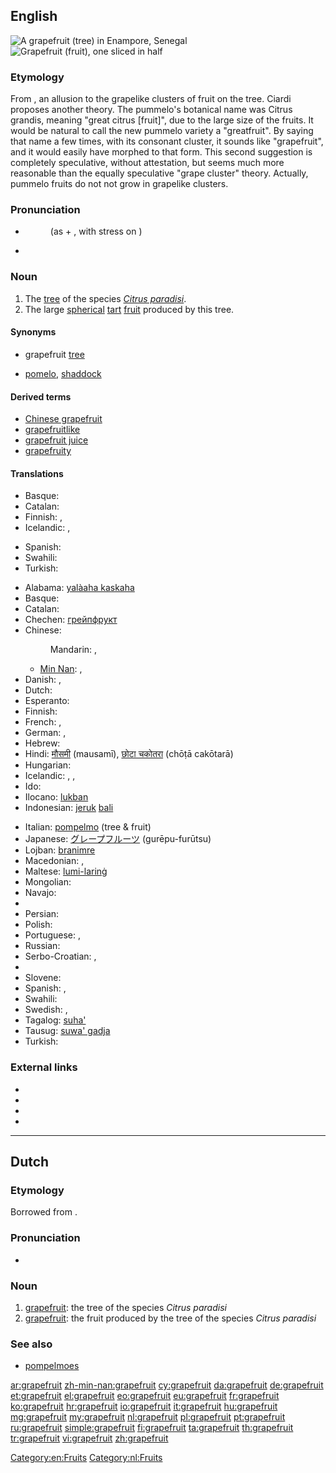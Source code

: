 {{also|Grapefruit}}
==English==

[[File:EnamporGrapefruit1.JPG|thumb|A grapefruit (tree) in Enampore, Senegal]]
[[File:Pomelos - Grapefruits.jpg|thumb|Grapefruit (fruit), one sliced in half]]

===Etymology===
From {{compound|grape|fruit}}, an allusion to the grapelike clusters of fruit on the tree. Ciardi proposes another theory. The pummelo's botanical name was Citrus grandis, meaning "great citrus [fruit]", due to the large size of the fruits. It would be natural to call the new pummelo variety a "greatfruit". By saying that name a few times, with its consonant cluster, it sounds like "grapefruit", and it would easily have morphed to that form. This second suggestion is completely speculative, without attestation, but seems much more reasonable than the equally speculative "grape cluster" theory. Actually, pummelo fruits do not not grow in grapelike clusters.

===Pronunciation===
* {{a|US}} {{IPA|/ˈɡɹeɪp.fɹuːt/}}
*: (as {{term||grape}} + {{term||fruit}}, with stress on {{term||grape}})
* {{audio|en-us-grapefruit.ogg|Audio (US)}}

===Noun===
{{en-noun|pl2=grapefruit}}

# The [[tree]] of the species ''[[Citrus paradisi]]''.
# The large [[spherical]] [[tart]] [[fruit]] produced by this tree.

====Synonyms====
* {{sense|tree}} grapefruit [[tree]]
* {{sense|fruit}} [[pomelo]], [[shaddock]]

====Derived terms====
* [[Chinese grapefruit]]
* [[grapefruitlike]]
* [[grapefruit juice]]
* [[grapefruity]]

====Translations====
{{trans-top|tree}}
* Basque: {{t-|eu|arabisagar arbola}}
* Catalan: {{t-|ca|aranger|m}}
* Finnish: {{t-|fi|greippipuu}}, {{t+|fi|greippi}}
* Icelandic: {{t-|is|greipaldin|n}}, {{t-|is|greipaldintré|n}}
{{trans-mid}}
* Spanish: {{t-|es|árbol de toronja}}
* Swahili: {{t-|sw|mbalungi}}
* Turkish: {{t+|tr|greyfurt}}
{{trans-bottom}}
{{trans-top|a large, round tart fruit}}
* Alabama: [[yalàaha kaskaha]]
* Basque: {{t+|eu|arabisagar}}
* Catalan: {{t-|ca|aranja|f}}
* Chechen: [[грейпфрукт]]
* Chinese:
*: Mandarin: {{t-|cmn|柚子|tr=yòuzi|sc=Hani}}, {{t-|cmn|葡萄柚|tr=pútáoyòu|sc=Hani}}
** [[Min Nan]]: {{t-|nan|柚仔樹|tr=iū-á-chhiu|sc=Hans}}, {{t-|nan|葡萄柚|tr=phû-tô-iū|sc=Hans}}
* Danish: {{t-|da|grapefrugt}}, {{t+|da|grape}}
* Dutch: {{t+|nl|grapefruit|m}}
* Esperanto: {{t+|eo|grapfrukto}}
* Finnish: {{t+|fi|greippi}}
* French: {{t+|fr|pamplemousse|m}}, {{t+|fr|pomélo|m}}
* German: {{t+|de|Grapefruit|f}}, {{t+|de|Pampelmuse|f}}
* Hebrew: {{t+|he|אשכולית|f|alt=אֶשְׁכּוֹלִית|tr=eshkolít}}
* Hindi: [[मौसमी]] (mausamī), [[छोटा चकोतरा]] (chōṭā cakōtarā)
* Hungarian: {{t+|hu|grépfrút}}
* Icelandic: {{t-|is|greipaldin|n}}, {{t-|is|greip|f}}, {{t-|is|tröllaldin|n}}
* Ido: {{t+|io|pompelmuso}}
* Ilocano: [[lukban]]
* Indonesian: [[jeruk]] [[bali]]
{{trans-mid}}
* Italian: [[pompelmo]] {{m}} (tree & fruit)
* Japanese: [[グレープフルーツ]] (gurēpu-furūtsu)
* Lojban: [[branimre]]
* Macedonian: {{t-|mk|грејпфрут|m|tr=gréjpfrut}},  {{t-|mk|цитрон|m|tr=citrón}}
* Maltese: [[lumi-larinġ]]
* Mongolian: {{t|mn|бэрсүүт жүрж |sc=Cyrl}}
* Navajo: {{tø|nv|chʼil łitsxooí ntsxaaígíí}}
* {{trreq|ps}}
* Persian: {{t-|fa|گریپ فروت|sc=fa-Arab}}
* Polish: {{t+|pl|grejpfrut|m}}
* Portuguese: {{t+|pt|toranja|f}}, {{t+|pt|toronja|f}}
* Russian: {{t+|ru|грейпфрут|m|tr=gr'ejpfrút}}
* Serbo-Croatian: {{t-|sh|grejpfrut|m|alt=grèjpfrut}}, {{t-|sh|limunika|f|alt=limùnika}}
* {{trreq|sd}}
* Slovene: {{t+|sl|grenivka|f}}
* Spanish: {{t-|es|toronja|f}}, {{t+|es|pomelo|m}}
* Swahili: {{t-|sw|balungi}}
* Swedish: {{t+|sv|grape|c}}, {{t+|sv|grapefrukt|c}}
* Tagalog: [[suha']]
* Tausug: [[suwa' gadja]]
* Turkish: {{t+|tr|greyfurt}}
{{trans-bottom}}

===External links===
* {{projectlink|pedia}}
* {{projectlink|species|Citrus paradisi}}
* {{projectlink|commons|Category:Citrus paradisi}}
* {{projectlink|commons|Category:Grapefruits}}

[[Category:en:Fruits]]

----

==Dutch==
{{wikipedia|lang=nl}}

===Etymology===
Borrowed from {{etyl|en|nl}}.

===Pronunciation===
* {{audio|Nl-grapefruit.ogg|Audio}}

===Noun===
{{nl-noun|m|grapefruits}}

# [[#English|grapefruit]]: the tree of the species ''Citrus paradisi''
# [[#English|grapefruit]]: the fruit produced by the tree of the species ''Citrus paradisi''

===See also===
* [[pompelmoes]]

[[Category:nl:Fruits]]

[[ar:grapefruit]]
[[zh-min-nan:grapefruit]]
[[cy:grapefruit]]
[[da:grapefruit]]
[[de:grapefruit]]
[[et:grapefruit]]
[[el:grapefruit]]
[[eo:grapefruit]]
[[eu:grapefruit]]
[[fr:grapefruit]]
[[ko:grapefruit]]
[[hr:grapefruit]]
[[io:grapefruit]]
[[it:grapefruit]]
[[hu:grapefruit]]
[[mg:grapefruit]]
[[my:grapefruit]]
[[nl:grapefruit]]
[[pl:grapefruit]]
[[pt:grapefruit]]
[[ru:grapefruit]]
[[simple:grapefruit]]
[[fi:grapefruit]]
[[ta:grapefruit]]
[[th:grapefruit]]
[[tr:grapefruit]]
[[vi:grapefruit]]
[[zh:grapefruit]]